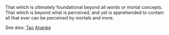 That which is ultimately foundational beyond all words or mortal concepts. That which is beyond what is perceived, and yet is apprehended to contain all that ever can be perceived by mortals and more. 

See also: [[Tao]] [[Ananke]]
